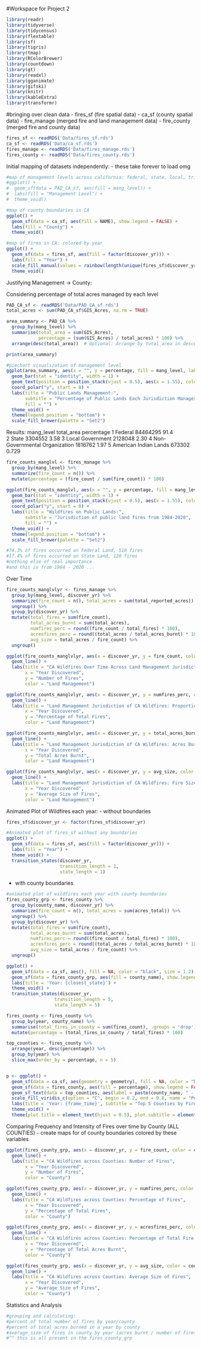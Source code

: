
#Workspace for Project 2

```r
library(readr)
library(tidyverse)
library(tidycensus)
library(flextable)
library(sf)
library(tigris)
library(tmap)
library(RColorBrewer)
library(countdown)
library(gt)
library(readxl)
library(gganimate)
library(gifski)
library(knitr)
library(kableExtra)
library(transformr)
```

#bringing over clean data 
- fires_sf (fire spatial data)
- ca_sf (county spatial data)
- fire_manage (merged fire and land management data)
- fire_county (merged fire and county data)
```r
fires_sf <- readRDS('Data/fires_sf.rds')
ca_sf <- readRDS('Data/ca_sf.rds')
fires_manage <- readRDS('Data/fires_manage.rds')
fires_county <- readRDS('Data/fires_county.rds')
```


Initial mapping of datasets independently:
- these take forever to load omg
```r
#map of management levels across california: federal, state, local, tribal etc
#ggplot() +
#  geom_sf(data = PAD_CA_sf, aes(fill = mang_level)) +
#  labs(fill = "Management Level") +
#  theme_void()

#map of county boundaries in CA
ggplot() +
  geom_sf(data = ca_sf, aes(fill = NAME), show.legend = FALSE) +
  labs(fill = "County") +
  theme_void() 

#map of fires in CA: colored by year
ggplot() +
  geom_sf(data = fires_sf, aes(fill = factor(discover_yr))) +
  labs(fill = "Year") +
  scale_fill_manual(values = rainbow(length(unique(fires_sf$discover_yr)))) +
  theme_void()
```

Justifying Management -> County:

Considering percentage of total acres managed by each level
```r
PAD_CA_sf <- readRDS('Data/PAD_CA_sf.rds')
total_acres <- sum(PAD_CA_sf$GIS_Acres, na.rm = TRUE)

area_summary <- PAD_CA %>%
  group_by(mang_level) %>%
  summarise(total_area = sum(GIS_Acres),
            percentage = (sum(GIS_Acres) / total_acres) * 100) %>%
  arrange(desc(total_area))  # Optional: Arrange by total_area in descending order

print(area_summary)

#piechart visualization of management level
ggplot(area_summary, aes(x = "", y = percentage, fill = mang_level, label = paste0(round(percentage), "%"))) +
  geom_bar(stat = "identity", width = 1) +
  geom_text(position = position_stack(vjust = 0.5), aes(x = 1.55), color = "black", size = 3) +
  coord_polar("y", start = 0) +
  labs(title = "Public Lands Management:",
       subtitle = "Percentage of Public Lands Each Jurisdiction Manages",
       fill = "") +
  theme_void() +
  theme(legend.position = "bottom") +
  scale_fill_brewer(palette = "Set2")
```
Results:
mang_level                    total_area percentage
  <chr>                              <dbl>      <dbl>
1 Federal                         84464295     91.4  
2 State                            3304552      3.58 
3 Local Government                 2128048      2.30 
4 Non-Governmental Organization    1816762      1.97 
5 American Indian Lands             673302      0.729


```r
fire_counts_manglvl <- fires_manage %>%
  group_by(mang_level) %>%
  summarize(fire_count = n()) %>%
  mutate(percentage = (fire_count / sum(fire_count)) * 100)

ggplot(fire_counts_manglvl, aes(x = "", y = percentage, fill = mang_level, label = paste0(round(percentage), "%"))) +
  geom_bar(stat = "identity", width = 1) +
  geom_text(position = position_stack(vjust = 0.5), aes(x = 1.55), color = "black", size = 3) +
  coord_polar("y", start = 0) +
  labs(title = "Wildfires on Public Lands:",
       subtitle = "Jurisdiction of public land fires from 1984-2020",
       fill = "") +
  theme_void() +
  theme(legend.position = "bottom") +
  scale_fill_brewer(palette = "Set2")

#74.3% of fires occurred on Federal Land, 510 fires
#17.4% of fires occurred on State Land, 120 fires
#nothing else of real importance
#and this is from 1984 - 2020 ... 
```

Over Time
```r
fire_counts_manglvlyr <- fires_manage %>%
  group_by(mang_level, discover_yr) %>%
  summarize(fire_count = n(), total_acres = sum(total_reported_acres)) %>%
  ungroup() %>%
  group_by(discover_yr) %>%
  mutate(total_fires = sum(fire_count),
         total_acres_burnt = sum(total_acres),
         numfires_perc = round((fire_count / total_fires) * 100),
         acresfires_perc = round((total_acres / total_acres_burnt) * 100),
         avg_size = total_acres / fire_count) %>%
  ungroup()

ggplot(fire_counts_manglvlyr, aes(x = discover_yr, y = fire_count, color = mang_level)) +
  geom_line() +
  labs(title = "CA Wildfires Over Time Across Land Management Jurisdiction",
       x = "Year Discovered",
       y = "Number of Fires",
       color = "Land Management")

ggplot(fire_counts_manglvlyr, aes(x = discover_yr, y = numfires_perc, color = mang_level)) +
  geom_line() +
  labs(title = "Land Management Jurisdiction of CA Wildfires: Proportion of Fires",
       x = "Year Discovered",
       y = "Percentage of Total Fires",
       color = "Land Management")

ggplot(fire_counts_manglvlyr, aes(x = discover_yr, y = total_acres_burnt, color = mang_level)) +
  geom_line() +
  labs(title = "Land Management Jurisdiction of CA Wildfires: Acres Burnt",
       x = "Year Discovered",
       y = "Total Acres Burnt",
       color = "Land Management")

ggplot(fire_counts_manglvlyr, aes(x = discover_yr, y = avg_size, color = mang_level)) +
  geom_line() +
  labs(title = "Land Management Jurisdiction of CA Wildfires: Fire Size",
       x = "Year Discovered",
       y = "Average Size of Fires",
       color = "Land Management")
```

Animated Plot of Wildfires each year:
- without boundaries
```r
fires_sf$discover_yr <- factor(fires_sf$discover_yr)

#Animated plot of fires_sf without any boundaries
ggplot() +
  geom_sf(data = fires_sf, aes(fill = factor(discover_yr))) +
  labs(fill = "Year") +
  theme_void() + 
  transition_states(discover_yr, 
                    transition_length = 1, 
                    state_length = 1)

```

- with county boundaries
```r
#animated plot of wildfires each year with county boundaries
fires_county_grp <- fires_county %>%
  group_by(county_name, discover_yr) %>%
  summarize(fire_count = n(), total_acres = sum(acres_total)) %>%
  ungroup() %>%
  group_by(discover_yr) %>%
  mutate(total_fires = sum(fire_count),
         total_acres_burnt = sum(total_acres),
         numfires_perc = round((fire_count / total_fires) * 100),
         acresfires_perc = round((total_acres / total_acres_burnt) * 100),
         avg_size = total_acres / fire_count) %>%
  ungroup()

ggplot() +
  geom_sf(data = ca_sf, aes(), fill = NA, color = "black", size = 1.2) +
  geom_sf(data = fires_county_grp, aes(fill = county_name), show.legend = FALSE) +
  labs(title = 'Year: {closest_state}') +
  theme_void() +
  transition_states(discover_yr, 
                  transition_length = 5, 
                  state_length = 5)

```

```r
fires_county <- fires_county %>%
  group_by(year, county_name) %>%
  summarise(total_fires_in_county = sum(fires_count), .groups = 'drop') %>%
  mutate(percentage = (total_fires_in_county / total_fires) * 100)

top_counties <- fires_county %>%
  arrange(year, desc(percentage)) %>%
  group_by(year) %>%
  slice_max(order_by = percentage, n = 5)


p <- ggplot() +
  geom_sf(data = ca_sf, aes(geometry = geometry), fill = NA, color = "black") +  
  geom_sf(data = fires_county, aes(fill = percentage), show.legend = FALSE) +  # Here, you color by counties
  geom_sf_text(data = top_counties, aes(label = paste(county_name, " - ", round(percentage, 2), "%")), size = 3, hjust = 1.5) + # and the text is only used for the top 5
  scale_fill_viridis_c(option = "C", begin = 0.2, end = 0.8, name = "Percentage of Fires") +
  labs(title = 'Year: {frame_time}', subtitle = "Top 5 Counties by Fire Proportion") +
  theme_void() +
  theme(plot.title = element_text(hjust = 0.5), plot.subtitle = element_text(hjust = 0.5))
```


Comparing Frequency and Intensity of Fires over time by County (ALL COUNTIES)
- create maps for of county boundaries colored by these variables
```r
ggplot(fires_county_grp, aes(x = discover_yr, y = fire_count, color = county_name)) +
  geom_line() +
  labs(title = "CA Wildfires across Counties: Number of Fires",
       x = "Year Discovered",
       y = "Number of Fires",
       color = "County")

ggplot(fires_county_grp, aes(x = discover_yr, y = numfires_perc, color = county_name)) +
  geom_line() +
  labs(title = "CA Wildfires across Counties: Percentage of Fires",
       x = "Year Discovered",
       y = "Percentage of Total Fires",
       color = "County")

ggplot(fires_county_grp, aes(x = discover_yr, y = acresfires_perc, color = county_name)) +
  geom_line() +
  labs(title = "CA Wildfires across Counties: Percentage of Total Fire Damage",
       x = "Year Discovered",
       y = "Percentage of Total Acres Burnt",
       color = "County")

ggplot(fires_county_grp, aes(x = discover_yr, y = avg_size, color = county_name)) +
  geom_line() +
  labs(title = "CA Wildfires across Counties: Average Size of Fires",
       x = "Year Discovered",
       y = "Average Size of Fires",
       color = "County")
```





Statistics and Analysis
```r
#grouping and calculating:
#percent of total number of fires by year/county
#percent of total acres burned in a year by county
#average_size of fires in county by year (acres burnt / number of fires)
#^^ this is all present in the fires_county_grp

```


